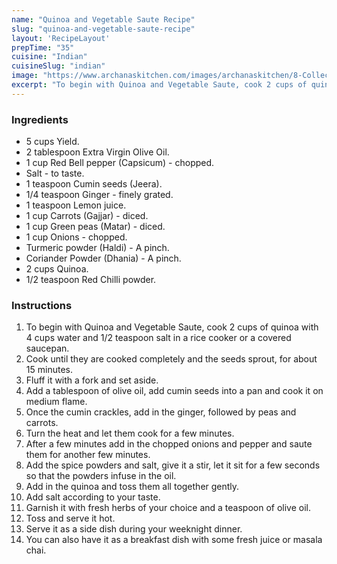 ---
name: "Quinoa and Vegetable Saute Recipe"
slug: "quinoa-and-vegetable-saute-recipe"
layout: 'RecipeLayout'
prepTime: "35"
cuisine: "Indian"
cuisineSlug: "indian"
image: "https://www.archanaskitchen.com/images/archanaskitchen/8-Collections/Quinoa-saute.jpg"
excerpt: "To begin with Quinoa and Vegetable Saute, cook 2 cups of quinoa with 4 cups water and 12 teaspoon salt in a rice cooker or a covered saucepan"
---

### Ingredients

- 5 cups Yield.
- 2 tablespoon Extra Virgin Olive Oil.
- 1 cup Red Bell pepper (Capsicum) - chopped.
- Salt - to taste.
- 1 teaspoon Cumin seeds (Jeera).
- 1/4 teaspoon Ginger - finely grated.
- 1 teaspoon Lemon juice.
- 1 cup Carrots (Gajjar) - diced.
- 1 cup Green peas (Matar) - diced.
- 1 cup Onions - chopped.
- Turmeric powder (Haldi) - A pinch.
- Coriander Powder (Dhania) - A pinch.
- 2 cups Quinoa.
- 1/2 teaspoon Red Chilli powder.

### Instructions

1. To begin with Quinoa and Vegetable Saute, cook 2 cups of quinoa with 4 cups water and 1/2 teaspoon salt in a rice cooker or a covered saucepan.
1. Cook until they are cooked completely and the seeds sprout, for about 15 minutes.
1. Fluff it with a fork and set aside.
1. Add a tablespoon of olive oil, add cumin seeds into a pan and cook it on medium flame.
1. Once the cumin crackles, add in the ginger, followed by peas and carrots.
1. Turn the heat and let them cook for a few minutes.
1. After a few minutes add in the chopped onions and pepper and saute them for another few minutes.
1. Add the spice powders and salt, give it a stir, let it sit for a few seconds so that the powders infuse in the oil.
1. Add in the quinoa and toss them all together gently.
1. Add salt according to your taste.
1. Garnish it with fresh herbs of your choice and a teaspoon of olive oil.
1. Toss and serve it hot.
1. Serve it as a side dish during your weeknight dinner.
1. You can also have it as a breakfast dish with some fresh juice or masala chai.
